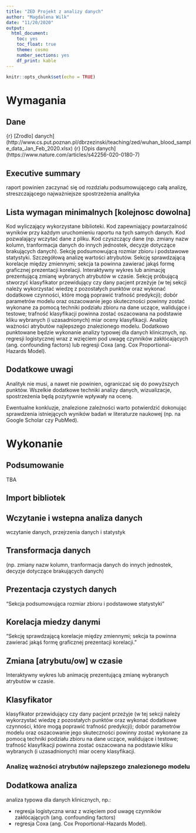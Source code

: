 ```yaml
---
title: "ZED Projekt z analizy danych"
author: "Magdalena Wilk"
date: "11/20/2020"
output: 
  html_document: 
    toc: yes
    toc_float: true
    theme: cosmo
    number_sections: yes
    df_print: kable
---
```


```r
knitr::opts_chunk$set(echo = TRUE)
```
# Wymagania

## Dane
  {r} [Zrodlo] danych] (http://www.cs.put.poznan.pl/dbrzezinski/teaching/zed/wuhan_blood_sample_data_Jan_Feb_2020.xlsx)
  {r} [Opis danych] (https://www.nature.com/articles/s42256-020-0180-7)

## Executive summary
raport powinien zaczynać się od rozdziału podsumowującego całą analizę, streszczającego najważniejsze spostrzeżenia analityka


## Lista wymagan minimalnych [kolejnosc dowolna]
Kod wyliczający wykorzystane biblioteki.
Kod zapewniający powtarzalność wyników przy każdym uruchomieniu raportu na tych samych danych.
Kod pozwalający wczytać dane z pliku.
Kod czyszczący dane (np. zmiany nazw kolumn, tranformacja danych do innych jednostek, decyzje dotyczące brakujących danych).
Sekcję podsumowującą rozmiar zbioru i podstawowe statystyki.
Szczegółową analizę wartości atrybutów.
Sekcję sprawdzającą korelacje między zmiennymi; sekcja ta powinna zawierać jakąś formę graficznej prezentacji korelacji.
Interaktywny wykres lub animację prezentującą zmianę wybranych atrybutów w czasie.
Sekcję próbującą stworzyć klasyfikator przewidujący czy dany pacjent przeżyje (w tej sekcji należy wykorzystać wiedzę z pozostałych punktów oraz wykonać dodatkowe czynności, które mogą poprawić trafność predykcji); dobór parametrów modelu oraz oszacowanie jego skuteczności powinny zostać wykonane za pomocą techniki podziału zbioru na dane uczące, walidujące i testowe; trafność klasyfikacji powinna zostać oszacowana na podstawie kliku wybranych (i uzasadnionych) miar oceny klasyfikacji.
Analizę ważności atrybutów najlepszego znalezionego modelu.
Dodatkowo punktowane będzie wykonanie analizy typowej dla danych klinicznych, np. regresji logistycznej wraz z wzięciem pod uwagę czynników zakłócających (ang. confounding factors) lub regresji Coxa (ang. Cox Proportional-Hazards Model).

## Dodatkowe uwagi
Analityk nie musi, a nawet nie powinien, ograniczać się do powyższych punktów. Wszelkie dodatkowe techniki analizy danych, wizualizacje, spostrzeżenia będą pozytywnie wpływały na ocenę.

Ewentualne konkluzje, znalezione zależności warto potwierdzić dokonując sprawdzenia istniejących wyników badań w literaturze naukowej (np. na Google Scholar czy PubMed).


# Wykonanie

## Podsumowanie
TBA

## Import bibliotek

## Wczytanie i wstepna analiza danych
wczytanie danych, przejrzenia danych i statystyk

## Transformacja danych
(np. zmiany nazw kolumn, tranformacja danych do innych jednostek, decyzje dotyczące brakujących danych)

## Prezentacja czystych danych
"Sekcja podsumowująca rozmiar zbioru i podstawowe statystyki"

## Korelacja miedzy danymi
"Sekcję sprawdzającą korelacje między zmiennymi; sekcja ta powinna zawierać jakąś formę graficznej prezentacji korelacji."

## Zmiana [atrybutu/ow] w czasie
Interaktywny wykres lub animację prezentującą zmianę wybranych atrybutów w czasie.

## Klasyfikator
klasyfikator przewidujący czy dany pacjent przeżyje (w tej sekcji należy wykorzystać wiedzę z pozostałych punktów oraz wykonać dodatkowe czynności, które mogą poprawić trafność predykcji); dobór parametrów modelu oraz oszacowanie jego skuteczności powinny zostać wykonane za pomocą techniki podziału zbioru na dane uczące, walidujące i testowe; trafność klasyfikacji powinna zostać oszacowana na podstawie kliku wybranych (i uzasadnionych) miar oceny klasyfikacji.

### Analizę ważności atrybutów najlepszego znalezionego modelu

## Dodatkowa analiza
analiza typowa dla danych klinicznych, np.: 

* regresja logistyczna wraz z wzięciem pod uwagę czynników zakłócających (ang. confounding factors)  
* regresja Coxa (ang. Cox Proportional-Hazards Model).  